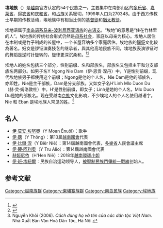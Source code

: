 {{Infobox Ethnic group|
|group=埃地族<br>Ê Đê
|image=[[File:The_young_child_people_of_Ede.jpg|200px]]
|caption=身着传统服装的埃地族儿童
|poptime= 270348（1999年）<br/>{{VIE}} 331,194 (2009)<ref>{{cite web|title=The 2009 Vietnam Population and Housing Census: Completed Results|url=http://www.gso.gov.vn/Modules/Doc_Download.aspx?DocID=12724|publisher=General Statistics Office of Vietnam: Central Population and Housing Census Steering Committee|date=June 2010|accessdate=26 November 2013|page=134|archive-date=2013-10-18|archive-url=https://web.archive.org/web/20131018040824/http://www.gso.gov.vn/Modules/Doc_Download.aspx?DocID=12724|dead-url=no}}</ref>
|popplace={{VIE}}<br/>{{CAM}}
|langs=[[埃地语|埃地语]]，[[越南语|越南语]]
|rels=
|related=[[占族|占族]]、[[嘉莱族|嘉莱族]]
}}
'''埃地族'''（{{vie|v=Người Ê Đê}}）是[[越南|越南]]官方认定的54个民族之一，主要集中在南部山区的[[多乐省|多乐省]]、[[嘉莱省|嘉莱省]]、[[得农省|得农省]]和[[庆和省|庆和省]]，和[[占族|占族]]关系密切。1999年人口为270348。由于西方传教士早期的传教活动，埃地族中有相当比例的[[基督徒|基督徒]]和[[猶太教徒|猶太教徒]]。

埃地语属于[[南岛语系|南岛语系]][[马来-波利尼西亚语族|马来-波利尼西亚语族]]的[[占语支|占语支]]。“埃地”的意思是“住在竹林里的人”。埃地族的传统社会形式仍然是[[母系社会|母系社会]]，家庭以母亲为核心。埃地人居住在木制或是竹子制成的长屋中，一个长屋容纳多个家庭居住。埃地族的[[西原鑼鉦|鑼鉦]]文化較為著名，妇女是锣钲演奏技艺的继承者，與其他高地民族不同，埃地族表演锣钲时的舞蹈是逆时针旋转的，旋律更深沉柔和。<ref>{{cite news|url=https://zh.vietnamplus.vn/%E5%BE%97%E4%B9%90%E7%9C%81%E5%A6%87%E5%A5%B3%E5%90%8C%E8%83%9E%E5%8A%AA%E5%8A%9B%E4%BF%9D%E6%8A%A4%E4%B8%8E%E5%BC%98%E6%89%AC%E9%94%A3%E9%93%AE%E8%89%BA%E6%9C%AF%E6%96%87%E5%8C%96/93946.vnp|title=得乐省妇女同胞努力保护与弘扬锣铮艺术文化|publisher=越通社|date=2019-03-31|accessdate=2021-11-07|archive-date=2021-10-09|archive-url=https://web.archive.org/web/20211009030107/https://zh.vietnamplus.vn/%E5%BE%97%E4%B9%90%E7%9C%81%E5%A6%87%E5%A5%B3%E5%90%8C%E8%83%9E%E5%8A%AA%E5%8A%9B%E4%BF%9D%E6%8A%A4%E4%B8%8E%E5%BC%98%E6%89%AC%E9%94%A3%E9%93%AE%E8%89%BA%E6%9C%AF%E6%96%87%E5%8C%96/93946.vnp|dead-url=no}}</ref><ref>{{cite book |last=Lebar |first=Frank M. |author2=Gerald C. Hickey |author3=John K. Musgrave  |title=Ethnic Groups of Mainland Southeast Asia |url=https://archive.org/details/ethnicgroupsofma0000leba |year=1964 |publisher=Human Relations Area Files Press |location=New Haven, Connecticut |id=Library of Congress Catalog Card Number: 64-25414}}</ref>

埃地人的姓名包括三个部分，性别前缀、名和部族名，部族名又包括主干和分支部族名两部分。如男子名Y Ngong Nie Dam（伊·恩贡·涅丹）中，Y是性别前缀，现代埃地族男子都使用这个前缀；Ngong是他的个人名，Nie Dam是他的部族名，亦即姓，Nie是主干部族，Dam是分支部族。又如女子名H’Linh Mlo Duon Du（赫·灵·姆洛敦杜）中，H’是性别前缀，即女子；Linh是她的个人名，Mlo Duon Du是她的部族名。现在受越南[[京族|京族]]文化影响，不少埃地人的个人名使用越语字。Nie 和 Eban 是埃地族人常见的姓。<ref>Nguyễn Khôi (2006). ''Cách dùng họ và tên của các dân tộc Việt Nam''. Nhà Xuất Bản Văn Hoá Dân Tộc, Hà Nội.</ref>

== 名人 ==
* [[伊·莫安|伊·莫安·埃努奧]]（Y Moan Ênuôl）：歌手
* [[伊·聰|伊·聰]]（Y Thông）：第13屆[[越南國會|越南國會]]代表
* [[伊·比爾·涅|伊·比爾·涅]]（Y Biêr Niê）：第14屆越南國會代表，[[多樂省|多樂省]]人民會議主席
* [[伊·楚·阿利奧|伊·楚·阿利奧]]（Y Tru Alio）：第14屆越南國會代表
* [[赫姮尼依|赫姮尼依]]（H'Hen Niê）：2018年[[越南環球小姐|越南環球小姐]]
* [[伊·班·埃紐爾|伊·班·埃紐爾]]：民族自治运动领导人，[[被壓制民族鬥爭統一戰線|被壓制民族鬥爭統一戰線]]创始人。

== 参考文献 ==
{{reflist}}
{{commonscat|E De people}}
{{越南民族}}{{柬埔寨民族}}{{Authority control}}

[[Category:越南族群|Category:越南族群]]
[[Category:柬埔寨族群|Category:柬埔寨族群]]
[[Category:南岛民族|Category:南岛民族]]
[[Category:埃地族|Category:埃地族]]